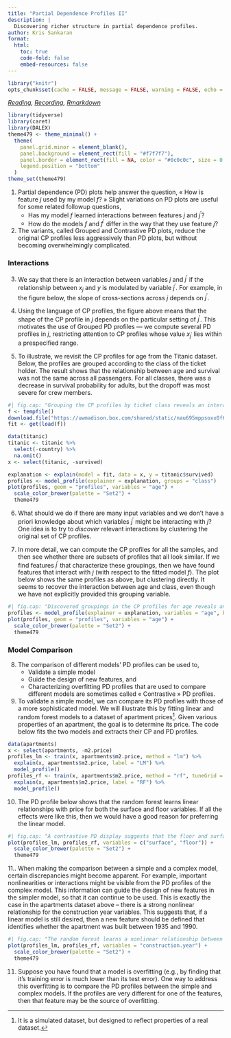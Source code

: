 ```yaml
---
title: "Partial Dependence Profiles II"
description: | 
  Discovering richer structure in partial dependence profiles.
author: Kris Sankaran
format:
  html:
    toc: true
    code-fold: false
    embed-resources: false
---
```



```r
library("knitr")
opts_chunk$set(cache = FALSE, message = FALSE, warning = FALSE, echo = TRUE)
```

_[Reading](http://ema.drwhy.ai/partialDependenceProfiles.html), [Recording](https://mediaspace.wisc.edu/media/Week%2012%20%5B2%5D%20Partial%20Dependence%20Profiles%20II/1_3e93x8o8), [Rmarkdown](https://github.com/krisrs1128/stat436_s24/blob/main/notes/2024-12-27-week12-2.Rmd)_

```r
library(tidyverse)
library(caret)
library(DALEX)
theme479 <- theme_minimal() + 
  theme(
    panel.grid.minor = element_blank(),
    panel.background = element_rect(fill = "#f7f7f7"),
    panel.border = element_rect(fill = NA, color = "#0c0c0c", size = 0.6),
    legend.position = "bottom"
  )
theme_set(theme479)
```

1. Partial dependence (PD) plots help answer the question, « How is feature $j$
used by my model $f$? » Slight variations on PD plots are useful for some
related followup questions,
  	* Has my model $f$ learned interactions between features $j$ and $j^{\prime}$?
  	* How do the models $f$ and $f^{\prime}$ differ in the way that they use feature $j$?
  	
2. The variants, called Grouped and Contrastive PD plots, reduce the original CP
profiles less aggressively than PD plots, but without becoming overwhelmingly
complicated.

### Interactions

3. We say that there is an interaction between variables $j$ and $j^{\prime}$ if
the relationship between $x_{j}$ and $y$ is modulated by variable $j^{\prime}$.
For example, in the figure below, the slope of cross-sections across $j$ depends
on $j^{\prime}$.

4. Using the language of CP profiles, the figure above means that the shape of
the CP profile in $j$ depends on the particular setting of $j^{\prime}$. This
motivates the use of Grouped PD profiles — we compute several PD profiles in
$j$, restricting attention to CP profiles whose value $x_{j^{\prime}}$ lies
within a prespecified range.

5. To illustrate, we revisit the CP profiles for age from the Titanic dataset.
Below, the profiles are grouped according to the class of the ticket holder. The
result shows that the relationship between age and survival was not the same
across all passengers. For all classes, there was a decrease in survival
probability for adults, but the dropoff was most severe for crew members.

```r
#| fig.cap: "Grouping the CP profiles by ticket class reveals an interaction effect with age in the Titanic dataset."
f <- tempfile()
download.file("https://uwmadison.box.com/shared/static/nau695mppsoxx0f6bns1ieo7kh1bje0j.rda", f)
fit <- get(load(f))

data(titanic)
titanic <- titanic %>%
  select(-country) %>%
  na.omit()
x <- select(titanic, -survived)

explanation <- explain(model = fit, data = x, y = titanic$survived)
profiles <- model_profile(explainer = explanation, groups = "class")
plot(profiles, geom = "profiles", variables = "age") +
  scale_color_brewer(palette = "Set2") +
  theme479
```

6. What should we do if there are many input variables and we don’t have a
priori knowledge about which variables $j^{\prime}$ might be interacting with
$j$? One idea is to try to *discover* relevant interactions by clustering the
original set of CP profiles.

7. In more detail, we can compute the CP profiles for all the samples, and then
see whether there are subsets of profiles that all look similar. If we find
features $j^{\prime}$ that characterize these groupings, then we have found
features that interact with $j$ (with respect to the fitted model $f$). The plot
below shows the same profiles as above, but clustering directly. It seems to
recover the interaction between age and class, even though we have not
explicitly provided this grouping variable.

```r
#| fig.cap: "Discovered groupings in the CP profiles for age reveals an interaction effect."
profiles <- model_profile(explainer = explanation, variables = "age", k = 3)
plot(profiles, geom = "profiles", variables = "age") +
  scale_color_brewer(palette = "Set2") +
  theme479
```

### Model Comparison

8. The comparison of different models’ PD profiles can be used to,
  	* Validate a simple model
  	* Guide the design of new features, and
  	* Characterizing overfitting
  	PD profiles that are used to compare different models are sometimes called
  	« Contrastive » PD profiles.
  	
9. To validate a simple model, we can compare its PD profiles with those of a
more sophisticated model. We will illustrate this by fitting linear and random
forest models to a dataset of apartment prices^[It is a simulated dataset, but
designed to reflect properties of a real dataset.]. Given various properties of
an apartment, the goal is to determine its price. The code below fits the two
models and extracts their CP and PD profiles.

```r
data(apartments)
x <- select(apartments, -m2.price)
profiles_lm <- train(x, apartments$m2.price, method = "lm") %>%
  explain(x, apartments$m2.price, label = "LM") %>%
  model_profile()
profiles_rf <- train(x, apartments$m2.price, method = "rf", tuneGrid = data.frame(mtry = 10)) %>%
  explain(x, apartments$m2.price, label = "RF") %>%
  model_profile()
```

10. The PD profile below shows that the random forest learns linear
relationships with price for both the surface and floor variables. If all the
effects were like this, then we would have a good reason for preferring the
linear model.

```r
#| fig.cap: "A contrastive PD display suggests that the floor and surface features are linearly related with apartment price."
plot(profiles_lm, profiles_rf, variables = c("surface", "floor")) +
  scale_color_brewer(palette = "Set2") +
  theme479
```

11.. When making the comparison between a simple and a complex model, certain
discrepancies might become apparent. For example, important nonlinearities or
interactions might be visible from the PD profiles of the complex model. This
information can guide the design of new features in the simpler model, so that
it can continue to be used. This is exactly the case in the apartments dataset
above -- there is a strong nonlinear relationship for the construction year
variables. This suggests that, if a linear model is still desired, then a new
feature should be defined that identifies whether the apartment was built
between 1935 and 1990.

```r
#| fig.cap: "The random forest learns a nonlinear relationship between construction year and apartment price. This suggests designing new features to include in the linear model."
plot(profiles_lm, profiles_rf, variables = "construction.year") +
  scale_color_brewer(palette = "Set2") +
  theme479
```

11. Suppose you have found that a model is overfitting (e.g., by finding that
it’s training error is much lower than its test error). One way to address this
overfitting is to compare the PD profiles between the simple and complex models.
If the profiles are very different for one of the features, then that feature
may be the source of overfitting.
